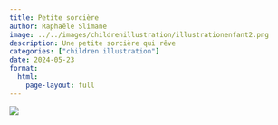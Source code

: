 ```yaml
---
title: Petite sorcière
author: Raphaële Slimane
image: ../../images/childrenillustration/illustrationenfant2.png
description: Une petite sorcière qui rêve
categories: ["children illustration"]
date: 2024-05-23
format:
  html:
    page-layout: full
---
```


![](../../images/childrenillustration/illustrationenfant2.png)

